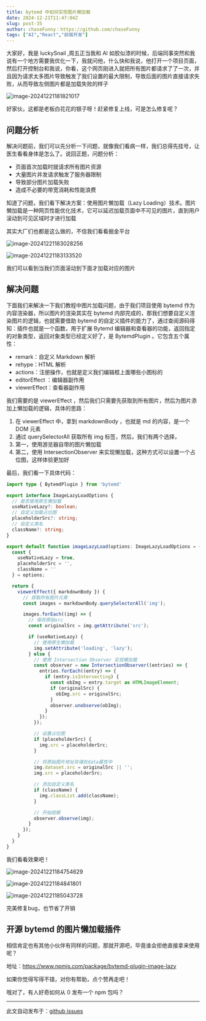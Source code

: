 ```yaml
---
title: bytemd 中如何实现图片懒加载
date: 2024-12-21T11:47:04Z
slug: post-35
author: chaseFunny：https://github.com/chaseFunny
tags: ["AI","React","前端开发"]
---
```


大家好，我是 luckySnail ,周五正当我和 AI 如胶似漆的时候，后端同事突然和我说有一个地方需要我优化一下，我就问他，什么快和我说，他打开一个项目页面，然后打开控制台和我说，你看，这个网页刚进入就把所有图片都请求了了一次，并且因为请求太多图片导致触发了我们设置的最大限制，导致后面的图片直接请求失败，从而导致左侧图片都是加载失败的样子

![image-20241221181821017](https://blog-1304565468.cos.ap-shanghai.myqcloud.com/work/image-20241221181821017.png)

好家伙，这都是老板白花花的银子呀！赶紧修复上线，可是怎么修复呢？

## 问题分析

解决问题前，我们可以先分析一下问题，就像我们看病一样，我们总得先挂号，让医生看看身体是怎么了。说回正题，问题分析：

- 页面首次加载时就请求所有图片资源
- 大量图片并发请求触发了服务器限制
- 导致部分图片加载失败
- 造成不必要的带宽消耗和性能浪费

知道了问题，我们看下解决方案：使用图片懒加载（Lazy Loading）技术。图片懒加载是一种网页性能优化技术，它可以延迟加载页面中不可见的图片，直到用户滚动到可见区域时才进行加载

其实大厂们也都是这么做的，不信我们看看掘金平台

![image-20241221183028256](https://blog-1304565468.cos.ap-shanghai.myqcloud.com/work/image-20241221183028256.png)

![image-20241221183133520](https://blog-1304565468.cos.ap-shanghai.myqcloud.com/work/image-20241221183133520.png)

我们可以看到当我们页面滚动到下面才加载对应的图片

## 解决问题

下面我们来解决一下我们教程中图片加载问题，由于我们项目使用 bytemd 作为内容渲染器，所以图片的渲染其实在 bytemd 内部完成的，那我们想要自定义渲染图片的逻辑，也就需要借助 bytemd 的自定义插件的能力了，通过查阅源码得知：插件也就是一个函数，用于扩展 Bytemd 编辑器和查看器的功能，返回指定的对象类型，返回对象类型已经定义好了，是 BytemdPlugin 。它包含五个属性：

- remark：自定义 Markdown 解析
- rehype：HTML 解析
- actions：注册操作，也就是定义我们编辑框上面哪些小图标的
- editorEffect ：编辑器副作用
- viewerEffect：查看器副作用

我们需要的是 viewerEffect ，然后我们只需要先获取到所有图片，然后为图片添加上懒加载的逻辑，具体的思路：

1. 在 viewerEffect 中，拿到 markdownBody ，也就是 md 的内容，是一个 DOM 元素
2. 通过 querySelectorAll 获取所有 img 标签，然后，我们有两个选择，
3. 第一，使用游览器自带的图片懒加载
4. 第二，使用 IntersectionObserver 来实现懒加载，这种方式可以设置一个占位图，这样体验更加好

最后，我们看一下具体代码：

```ts
import type { BytemdPlugin } from 'bytemd'

export interface ImageLazyLoadOptions {
  // 是否使用原生懒加载
  useNativeLazy?: boolean;
  // 自定义加载占位图
  placeholderSrc?: string;
  // 自定义类名
  className?: string;
}

export default function imageLazyLoad(options: ImageLazyLoadOptions = {}): BytemdPlugin {
  const {
    useNativeLazy = true,
    placeholderSrc = '',
    className = ''
  } = options;

  return {
    viewerEffect({ markdownBody }) {
      // 获取所有图片元素
      const images = markdownBody.querySelectorAll('img');

      images.forEach((img) => {
        // 保存原始src
        const originalSrc = img.getAttribute('src');

        if (useNativeLazy) {
          // 使用原生懒加载
          img.setAttribute('loading', 'lazy');
        } else {
          // 使用 Intersection Observer 实现懒加载
          const observer = new IntersectionObserver((entries) => {
            entries.forEach((entry) => {
              if (entry.isIntersecting) {
                const obImg = entry.target as HTMLImageElement;
                if (originalSrc) {
                  obImg.src = originalSrc;
                }
                observer.unobserve(obImg);
              }
            });
          });

          // 设置占位图
          if (placeholderSrc) {
            img.src = placeholderSrc;
          }

          // 将原始图片地址存储在data属性中
          img.dataset.src = originalSrc || '';
          img.src = placeholderSrc;

          // 添加自定义类名
          if (className) {
            img.classList.add(className);
          }

          // 开始观察
          observer.observe(img);
        }
      });
    }
  }
}
```

我们看看效果吧！

![image-20241221184754629](https://blog-1304565468.cos.ap-shanghai.myqcloud.com/work/image-20241221184754629.png)

![image-20241221184841801](https://blog-1304565468.cos.ap-shanghai.myqcloud.com/work/image-20241221184841801.png)

![image-20241221185043728](https://blog-1304565468.cos.ap-shanghai.myqcloud.com/work/image-20241221185043728.png)

完美修复bug，也节省了开销

## 开源 bytemd 的图片懒加载插件

相信肯定也有其他小伙伴有同样的问题，那就开源吧，毕竟谁会拒绝直接拿来使用呢？

地址：https://www.npmjs.com/package/bytemd-plugin-image-lazy

如果你觉得写得不错，对你有帮助，点个赞再走吧！

哦对了，有人好奇如何从 0 发布一个 npm 包吗？

---
此文自动发布于：<a href="https://github.com/coderPerseus/blog/issues/35" target="_blank">github issues</a>
